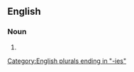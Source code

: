 ==English==

===Noun===
{{head|en|noun plural form}}

# {{plural of|alkalinity|lang=en}}

[[Category:English plurals ending in "-ies"]]
